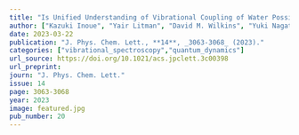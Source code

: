 ```yaml
---
title: "Is Unified Understanding of Vibrational Coupling of Water Possible? Hyper-Raman  Measurement and Machine Learning Spectra "
author: ["Kazuki Inoue", "Yair Litman", "David M. Wilkins", "Yuki Nagata", "Masanari Okuno"]
date: 2023-03-22
publication: "J. Phys. Chem. Lett., **14**, _3063-3068_ (2023)."
categories: ["vibrational_spectroscopy","quantum_dynamics"]
url_source: https://doi.org/10.1021/acs.jpclett.3c00398
url_preprint: 
journ: "J. Phys. Chem. Lett."
issue: 14
page: 3063-3068
year: 2023
image: featured.jpg
pub_number: 20
---
```


